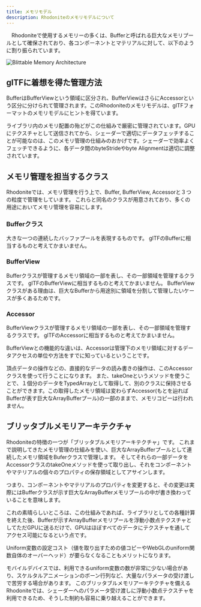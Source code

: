 ```yaml
---
title: メモリモデル
description: Rhodoniteのメモリモデルについて
---
```



<DocLayout>

　Rhodoniteで使用するメモリーの多くは、Bufferと呼ばれる巨大なメモリプールとして確保されており、各コンポーネントとマテリアルに対して、以下のように割り振られています。

![Blittable Memory Architecture](../../../../assets/RhodoniteMemoryModel.png)

## glTFに着想を得た管理方法

BufferはBufferViewという領域に区分され、BufferViewはさらにAccessorという区分に分けられて管理されます。このRhodoniteのメモリモデルは、glTFフォーマットのメモリモデルにヒントを得ています。

ライブラリ内のメモリ配置の殆どがこの仕組みで厳密に管理されています。GPUにテクスチャとして送信されてから、シェーダーで適切にデータフェッチすることが可能なのは、このメモリ管理の仕組みのおかげです。シェーダーで効率よくフェッチできるように、各データ間のbyteStrideやbyte Alignmentは適切に調整されています。

## メモリ管理を担当するクラス

Rhodoniteでは、メモリ管理を行う上で、Buffer, BufferView, Accessorと３つの粒度で管理をしています。
これらと同名のクラスが用意されており、多くの用途においてメモリ管理を容易にします。

### Bufferクラス

大きな一つの連続したバッファプールを表現するものです。
glTFのBufferに相当するものと考えてかまいません。

### BufferView

Bufferクラスが管理するメモリ領域の一部を表し、その一部領域を管理するクラスです。
glTFのBufferViewに相当するものと考えてかまいません。
BufferViewクラスがある理由は、巨大なBufferから用途別に領域を分割して管理したいケースが多くあるためです。

### Accessor

BufferViewクラスが管理するメモリ領域の一部を表し、その一部領域を管理するクラスです。
glTFのAccessorに相当するものと考えてかまいません。

BufferViewとの機能的な違いは、Accessorは管理下のメモリ領域に対するデータアクセスの単位や方法をすでに知っているということです。

頂点データの操作などの、直接的なデータの読み書きの操作は、このAccessorクラスを使って行うことになります。
また、takeOneというメソッドを使うことで、１個分のデータをTypedArrayとして取得して、別のクラスに保持させることができます。この取得したメモリ領域は変わらずAccessor(もとを辿ればBufferが表す巨大なArrayBufferプール)の一部のままで、メモリコピーは行われません。

## ブリッタブルメモリアーキテクチャ

Rhodoniteの特徴の一つが「ブリッタブルメモリアーキテクチャ」です。
これまで説明してきたメモリ管理の仕組みを使い、巨大なArrayBufferプールとして連続したメモリ領域をBuferクラスで管理します。
そしてそれらの一部データをAccessorクラスのtakeOneメソッドを使って取り出し、それをコンポーネントやマテリアルの個々のプロパティの保存領域としてアサインします。

つまり、コンポーネントやマテリアルのプロパティを変更すると、その変更は実際にはBufferクラスが示す巨大なArrayBufferメモリプールの中が書き換わっていることを意味します。

これの素晴らしいところは、この仕組みであれば、ライブラリとしての各種計算を終えた後、Bufferが示すArrayBufferメモリプールを浮動小数点テクスチャとしてただGPUに送るだけで、GPUはほぼすべてのデータにテクスチャを通してアクセス可能になるという点です。

Uniform変数の設定コスト（値を取り出すための値コピーやWebGLのuniform関数自体のオーバーヘッド）が要らなくなることもメリットになります。

モバイルデバイスでは、利用できるuniform変数の数が非常に少ない場合があり、スケルタルアニメーションのボーン行列など、大量なパラメータの受け渡しで苦労する場合があります。
このブリッタブルメモリアーキテクチャを備えるRhodoniteでは、シェーダーへのパラメータ受け渡しに浮動小数点テクスチャを利用できるため、そうした制約も容易に乗り越えることができます。

</DocLayout>
